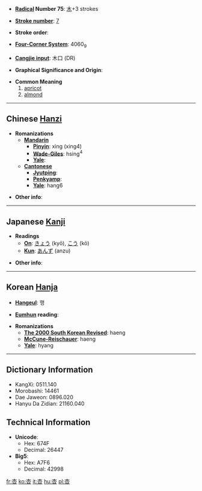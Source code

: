 * '''[[Wiktionary:Chinese radical index| Radical]] Number 75''': [[Wiktionary:Chinese radical index 木|木]]+3 strokes

* '''[[Wiktionary:Chinese total strokes index|Stroke number]]''': [[Wiktionary:Chinese total strokes index 7|7]]

* '''Stroke order''': 

* '''[[Wiktionary:Chinese four corner index|Four-Corner System]]''': 4060<sub>9</sub>

* '''[[Wiktionary:Chinese Cangjie index|Cangjie input]]''': 木口 (DR)

* '''Graphical Significance and Origin''': 

* '''Common Meaning'''
*#[[apricot]]
*# [[almond]]


----

== Chinese [[Hanzi]] ==

* '''Romanizations'''
** '''[[Mandarin]]'''
*** '''[[Pinyin]]''': xìng (xing4)
*** '''[[Wade-Giles]]''': hsing<sup>4</sup>
*** '''[[Yale]]''': 
** '''[[Cantonese]]'''
*** '''[[Jyutping]]''':
*** '''[[Penkyamp]]''': 
*** '''[[Yale]]''': hang6

* '''Other info''': 

----

== Japanese [[Kanji]] ==

* '''Readings'''
** '''[[On]]''': [[きょう]] (kyō), [[こう]] (kō)
** '''[[Kun]]''': [[あんず]] (anzu)

* '''Other info''':  

----

== Korean [[Hanja]] ==

* '''[[Hangeul]]''': 행

* '''[[Eumhun]] reading''': 

* '''Romanizations'''
** '''[[The 2000 South Korean Revised Romanization|The 2000 South Korean Revised]]''': haeng
** '''[[McCune-Reischauer]]''': haeng
** '''[[Yale]]''': hyang

----

== Dictionary Information ==

* KangXi: 0511.140
* Morobashi: 14461
* Dae Jaweon: 0896.020
* Hanyu Da Zidian: 21160.040

== Technical Information ==

* '''Unicode''':
** Hex: 674F
** Decimal: 26447
* '''Big5''':
** Hex: A7F6
** Decimal: 42998

[[fr:杏]]
[[ko:杏]]
[[it:杏]]
[[hu:杏]]
[[pl:杏]]